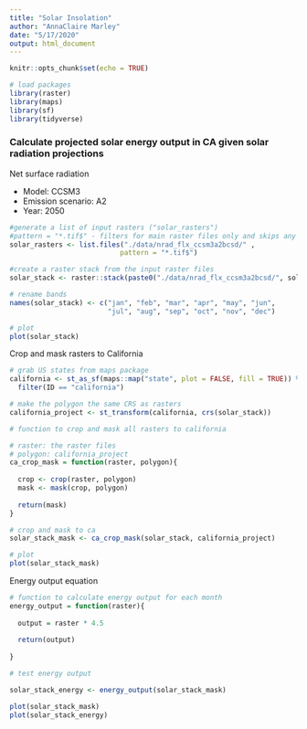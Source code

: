 ```yaml
---
title: "Solar Insolation"
author: "AnnaClaire Marley"
date: "5/17/2020"
output: html_document
---
```


```r
knitr::opts_chunk$set(echo = TRUE)
```

```r
# load packages
library(raster)
library(maps)
library(sf)
library(tidyverse)
```

### Calculate projected solar energy output in CA given solar radiation projections


Net surface radiation 

* Model: CCSM3
* Emission scenario: A2
* Year: 2050

```r

#generate a list of input rasters ("solar_rasters")
#pattern = "*.tif$" - filters for main raster files only and skips any associated files (e.g. world files)
solar_rasters <- list.files("./data/nrad_flx_ccsm3a2bcsd/" , 
                           pattern = "*.tif$")

#create a raster stack from the input raster files 
solar_stack <- raster::stack(paste0("./data/nrad_flx_ccsm3a2bcsd/", solar_rasters))

# rename bands
names(solar_stack) <- c("jan", "feb", "mar", "apr", "may", "jun", 
                        "jul", "aug", "sep", "oct", "nov", "dec")

# plot
plot(solar_stack)
```


Crop and mask rasters to California 

```r
# grab US states from maps package
california <- st_as_sf(maps::map("state", plot = FALSE, fill = TRUE)) %>% 
  filter(ID == "california")

# make the polygon the same CRS as rasters
california_project <- st_transform(california, crs(solar_stack))

```

```r
# function to crop and mask all rasters to california

# raster: the raster files
# polygon: california_project
ca_crop_mask = function(raster, polygon){
  
  crop <- crop(raster, polygon)
  mask <- mask(crop, polygon)
  
  return(mask)
}
```


```r
# crop and mask to ca
solar_stack_mask <- ca_crop_mask(solar_stack, california_project)

# plot
plot(solar_stack_mask)

```


Energy output equation
```r

# function to calculate energy output for each month
energy_output = function(raster){
  
  output = raster * 4.5
  
  return(output)
  
}

```

```r
# test energy output

solar_stack_energy <- energy_output(solar_stack_mask)

plot(solar_stack_mask)
plot(solar_stack_energy)

```

